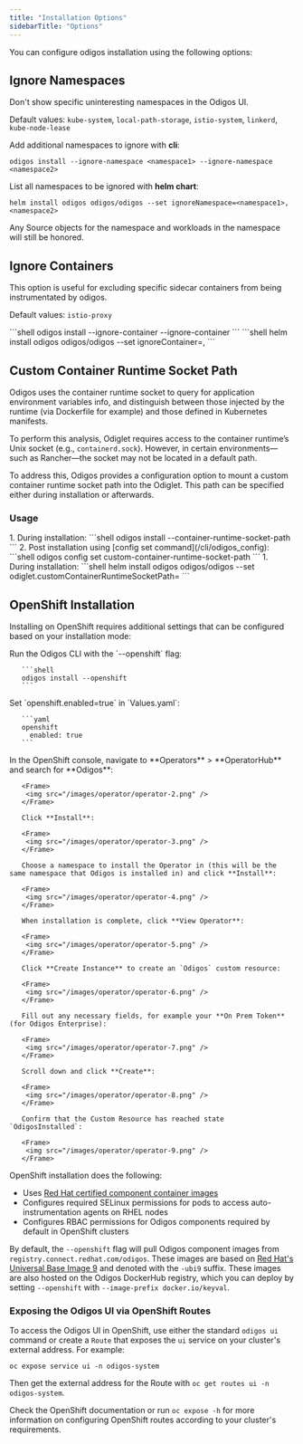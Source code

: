 ```yaml
---
title: "Installation Options"
sidebarTitle: "Options"
---
```


You can configure odigos installation using the following options:

## Ignore Namespaces

Don't show specific uninteresting namespaces in the Odigos UI.

Default values: `kube-system`, `local-path-storage`, `istio-system`, `linkerd`, `kube-node-lease`

Add additional namespaces to ignore with **cli**:
```shell
odigos install --ignore-namespace <namespace1> --ignore-namespace <namespace2>
```

List all namespaces to be ignored with **helm chart**:
```shell
helm install odigos odigos/odigos --set ignoreNamespace=<namespace1>,<namespace2>
```

Any Source objects for the namespace and workloads in the namespace will still be honored.

## Ignore Containers

This option is useful for excluding specific sidecar containers from being instrumentated by odigos. 

Default values: `istio-proxy`

<Tabs>
  <Tab title="Odigos CLI">
     ```shell
     odigos install --ignore-container <container1> --ignore-container <container2>
     ```
  </Tab>
  <Tab title="Helm Chart">
     ```shell
     helm install odigos odigos/odigos --set ignoreContainer=<container1>,<container2>
     ```
  </Tab>  
</Tabs>


## Custom Container Runtime Socket Path
Odigos uses the container runtime socket to query for application environment variables info, and distinguish between those injected by the runtime (via Dockerfile for example) and those defined in Kubernetes manifests.

To perform this analysis, Odiglet requires access to the container runtime’s Unix socket (e.g., `containerd.sock`). However, in certain environments—such as Rancher—the socket may not be located in a default path.

To address this, Odigos provides a configuration option to mount a custom container runtime socket path into the Odiglet. This path can be specified either during installation or afterwards.
### Usage
<Tabs>
  <Tab title="Odigos CLI">
     1. During installation:
     ```shell
     odigos install --container-runtime-socket-path <unix socket path>
     ```
     2. Post installation using [config set command](/cli/odigos_config):
     ```shell
     odigos config set custom-container-runtime-socket-path <unix socket path>
     ```
  </Tab>
  <Tab title="Helm Chart">
     1. During installation:
     ```shell
     helm install odigos odigos/odigos --set odiglet.customContainerRuntimeSocketPath=<unix socket path>
     ```
  </Tab>  
</Tabs>


## OpenShift Installation

Installing on OpenShift requires additional settings that can be
configured based on your installation mode:

<Tabs>
  <Tab title="Odigos CLI">
       Run the Odigos CLI with the `--openshift` flag:

       ```shell
       odigos install --openshift
       ```
  </Tab>
  <Tab title="Helm Chart">
       Set `openshift.enabled=true` in `Values.yaml`:

       ```yaml
       openshift
         enabled: true
       ```
  </Tab>
  <Tab title="Operator">
       In the OpenShift console, navigate to **Operators** > **OperatorHub** and search for **Odigos**:

       <Frame>
        <img src="/images/operator/operator-2.png" />
       </Frame>

       Click **Install**:

       <Frame>
        <img src="/images/operator/operator-3.png" />
       </Frame>

       Choose a namespace to install the Operator in (this will be the same namespace that Odigos is installed in) and click **Install**:

       <Frame>
        <img src="/images/operator/operator-4.png" />
       </Frame>

       When installation is complete, click **View Operator**:

       <Frame>
        <img src="/images/operator/operator-5.png" />
       </Frame>

       Click **Create Instance** to create an `Odigos` custom resource:

       <Frame>
        <img src="/images/operator/operator-6.png" />
       </Frame>

       Fill out any necessary fields, for example your **On Prem Token** (for Odigos Enterprise):

       <Frame>
        <img src="/images/operator/operator-7.png" />
       </Frame>

       Scroll down and click **Create**:

       <Frame>
        <img src="/images/operator/operator-8.png" />
       </Frame>

       Confirm that the Custom Resource has reached state `OdigosInstalled`:

       <Frame>
        <img src="/images/operator/operator-9.png" />
       </Frame>
  </Tab>
</Tabs>

OpenShift installation does the following:

* Uses [Red Hat certified component container images](https://odigos.io/blog/openshift-certified)
* Configures required SELinux permissions for pods to access auto-instrumentation agents on RHEL nodes
* Configures RBAC permissions for Odigos components required by default in OpenShift clusters

By default, the `--openshift` flag will pull Odigos component images
from `registry.connect.redhat.com/odigos`. These images are based on
[Red Hat's Universal Base Image
9](https://catalog.redhat.com/software/base-images) and denoted with
the `-ubi9` suffix. These images are also hosted on the Odigos
DockerHub registry, which you can deploy by setting `--openshift` with
`--image-prefix docker.io/keyval`.

### Exposing the Odigos UI via OpenShift Routes

To access the Odigos UI in OpenShift, use either the standard `odigos
ui` command or create a `Route` that exposes the `ui` service on your
cluster's external address. For example:

```
oc expose service ui -n odigos-system
```

Then get the external address for the Route with `oc get routes ui -n
odigos-system`.

Check the OpenShift documentation or run `oc expose -h` for more
information on configuring OpenShift routes according to your
cluster's requirements.
